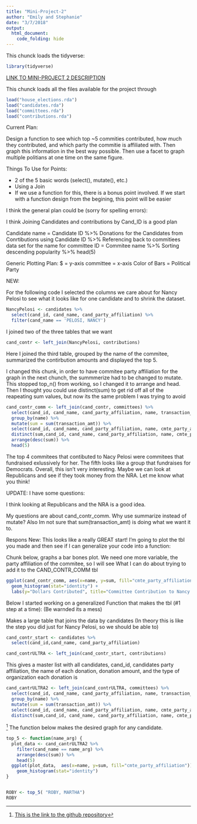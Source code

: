 ```yaml
---
title: "Mini-Project-2"
author: "Emily and Stephanie"
date: "3/7/2018"
output: 
  html_document:
    code_folding: hide
---
```


This chunck loads the tidyverse:
```r
library(tidyverse)
```

[LINK TO MINI-PROJECT 2 DESCRIPTION](https://beanumber.github.io/sds192/mod_data.html)

This chunck loads all the files available for the project through 
```r
load("house_elections.rda")
load("candidates.rda")
load("committees.rda")
load("contributions.rda")
```


Current Plan:

Design a function to see which top ~5 commities contributed, how much they contributed, and which party the commitie is affiliated with.  Then graph this information in the best way possible.  Then use a facet to graph multiple politians at one time on the same figure.  


Things To Use for Points:

* 2 of the 5 basic words (select(),  mutate(), etc.)
* Using a Join 
* If we use a function for this, there is a bonus point involved.  If we start with a function design from the begining, this point will be easier 





I think the general plan could be (sorry for spelling errors):

I think Joining Candidates and contributions by Cand_ID is a good plan 

Candidate name = Candidate ID  %>%
Donations for the Candidates from Conrtibutions using Candidate ID  %>%
Referencing back to commitiees data set for the name for committee ID = Commitee name %>%
Sorting descending popularity %>%
head(5)

Generic Plotting Plan:
$ = y-axis
committee = x-axis 
Color of Bars = Political Party 

NEW:


For the following code I selected the columns we care about for Nancy Pelosi to see what it looks like for one candidate and to shrink the dataset.

```r
NancyPelosi <- candidates %>%
  select(cand_id, cand_name, cand_party_affiliation) %>%
  filter(cand_name == 'PELOSI, NANCY')
```

I joined two of the three tables that we want

```r
cand_contr <- left_join(NancyPelosi, contributions)
```

Here I joined the third table, grouped by the name of the commitee, summarized the contirbution amounts and displayed the top 5.


I changed this chunk, in order to have commitee party affiliation for the graph in the next chunch, the summmerize had to be changed to mutate.  This stopped top_n() from working, so I changed it to arrange and head.  Then I thought you could use distinct(sum) to get rid off all of the reapeating sum values, but now its the same problem I was trying to avoid 


```r
cand_contr_comm <- left_join(cand_contr, committees) %>%
  select(cand_id, cand_name, cand_party_affiliation, name, transaction_amt, cmte_party_affiliation) %>%
  group_by(name) %>%
  mutate(sum = sum(transaction_amt)) %>%
  select(cand_id, cand_name, cand_party_affiliation, name, cmte_party_affiliation, sum) %>%
  distinct(sum,cand_id, cand_name, cand_party_affiliation, name, cmte_party_affiliation) %>%
  arrange(desc(sum)) %>%
  head(5)
```




The top 4 commitees that contibuted to Nacy Pelosi were commitees that fundraised exlussively for her.  The fifth looks like a group that fundraises for Democrats.  Overall, this isn't very interesting.  Maybe we can look at Republicans and see if they took money from the NRA.  Let me know what you think!  




UPDATE: I have some questions:

I think looking at Republicans and the NRA is a good idea.

My questions are about cand_contr_comm.  Why use summarize instead of mutate? Also Im not sure that sum(transaction_amt) is doing what we want it to.




Respons New:
This looks like a really GREAT start! I'm going to plot the tbl you made and then see if I can generalize your code into a function:

Chunk below, graphs a bar bones plot.  We need one more variable, the party affiliation of the commitee, so I will see What I can do about trying to add it to the CAND_CONTR_COMM tbl
```r
ggplot(cand_contr_comm, aes(x=name, y=sum, fill="cmte_party_affiliation"))+
  geom_histogram(stat="identity") + 
  labs(y="Dollars Contributed", title="Committee Contribution to Nancy Pelosi")
```






Below I started working on a generalized Function that makes the tbl (#1 step at a time):
(Be warnded its a mess)

Makes a large table that joins the data by candidates (In theory this is like the step you did just for Nancy Pelosi, so we should be able to)

```r
cand_contr_start <- candidates %>%
  select(cand_id,cand_name, cand_party_affiliation)
```



```r
cand_contrULTRA <- left_join(cand_contr_start, contributions) 
```

This gives a master list with all candidates, cand_id, candidates party affiliation, the name of each donation, donation amount, and the type of organization each donation is 
```r
cand_cantrULTRA2 <- left_join(cand_contrULTRA, committees) %>%
  select(cand_id, cand_name, cand_party_affiliation, name, transaction_amt, entity_type, cmte_party_affiliation) %>%
  group_by(name) %>%
  mutate(sum = sum(transaction_amt)) %>%
  select(cand_id, cand_name, cand_party_affiliation, name, cmte_party_affiliation, sum) %>%
  distinct(sum,cand_id, cand_name, cand_party_affiliation, name, cmte_party_affiliation) 
```


[^1]
The function below makes the desired graph for any candidate.  

```r
top_5 <- function(name_arg) {
  plot_data <- cand_cantrULTRA2 %>%
    filter(cand_name == name_arg) %>%
    arrange(desc(sum)) %>%
    head(5)
  ggplot(plot_data,  aes(x=name, y=sum, fill="cmte_party_affiliation"))+
    geom_histogram(stat="identity")
}


ROBY <- top_5( "ROBY, MARTHA")
ROBY
```


[^1]: [This is the link to the github repository](https://github.com/EmilyGrote/sds192-mp2.git)


